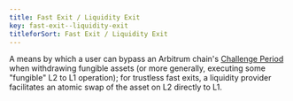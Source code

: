 ```yaml
---
title: Fast Exit / Liquidity Exit
key: fast-exit--liquidity-exit
titleforSort: Fast Exit / Liquidity Exit
---
```


A means by which a user can bypass an Arbitrum chain's [Challenge Period](/intro/glossary#challenge-period) when withdrawing fungible assets (or more generally, executing some "fungible" L2 to L1 operation); for trustless fast exits, a liquidity provider facilitates an atomic swap of the asset on L2 directly to L1.
